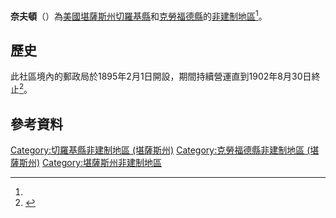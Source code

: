 {{noteTA
|1=zh-hans:县;zh-hk:縣;zh-tw:郡;
}}
{{Infobox settlement
|official_name = 奈夫頓
|native_name = Kniveton
|settlement_type = [[非建制地區|非建制地區]] 
|nickname = 
|motto =
|pushpin_map=USA Kansas
|coordinates_region = US-KS
|subdivision_type = [[世界政區索引|國家]]
|subdivision_name = [[美国|美国]]
|subdivision_type1 = [[美國行政區劃|州]]
|subdivision_name1 = [[堪薩斯州|堪薩斯州]]
|subdivision_type2 = [[堪薩斯州行政區劃|縣]]
|subdivision_name2 = [[克勞福德縣_(堪薩斯州)|克勞福德縣]]
|unit_pref  =  
|area_footnotes = 
|area_magnitude = 
|area_total_km2 = 
|population_as_of = 
|population_footnotes = 
|population_total = 
|population_density_km2 = 
|timezone = [[北美中部时区|CST]]
|utc_offset = -6
|timezone_DST = CDT
|utc_offset_DST = -5
|elevation_footnotes = 
|elevation_m = 278
|elevation_ft = 912
|latd = 37|latm = 20|lats = 18|latNS = N
|longd = 94|longm = 38|longs = 56|longEW = W
|coordinates_display=%
|area_code =
|blank_name = [[地名信息系统|GNIS]] ID
|blank_info = 484466<ref name=gnis>{{GNIS|484466|name=Kniveton, Kansas}}</ref>
|website = 
}}

'''奈夫頓'''（{{lang-en|'''Kniveton'''}}）為[[美國|美國]][[堪薩斯州|堪薩斯州]][[切羅基縣_(堪薩斯州)|切羅基縣]]和[[克勞福德縣_(堪薩斯州)|克勞福德縣]]的[[非建制地區|非建制地區]]<ref name=gnis/>。

==歷史==
此社區境內的郵政局於1895年2月1日開設，期間持續營運直到1902年8月30日終止<ref>{{cite web | url=http://www.kshs.org/geog/geog_postoffices/search/page:2/county:CK/sort:date_established/direction:asc | title=Kansas Post Offices, 1828-1961, page 2 | publisher=Kansas Historical Society | accessdate=2 August 2014 | archive-date=2016-05-08 | archive-url=https://web.archive.org/web/20160508173447/http://www.kshs.org/geog/geog_postoffices/search/page:2/county:CK/sort:date_established/direction:asc | dead-url=yes }}</ref>。

==參考資料==
{{Reflist}}

{{切羅基縣 (堪薩斯州)|state=collapsed}}
{{克勞福德縣 (堪薩斯州)|state=collapsed}}

{{DEFAULTSORT:Kniveton}}
[[Category:切羅基縣非建制地區_(堪薩斯州)|Category:切羅基縣非建制地區 (堪薩斯州)]]
[[Category:克勞福德縣非建制地區_(堪薩斯州)|Category:克勞福德縣非建制地區 (堪薩斯州)]]
[[Category:堪薩斯州非建制地區|Category:堪薩斯州非建制地區]]

{{CherokeeCountyKS-geo-stub}}
{{CrawfordCountyKS-geo-stub}}